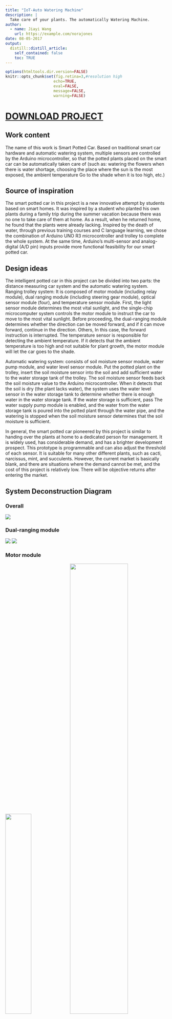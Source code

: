 ```yaml
---
title: "IoT-Auto Watering Machine"
description: |
  Take care of your plants. The automatically Watering Machine.
author:
  - name: Jiayi Wang
    url: https://example.com/norajones
date: 08-05-2017
output:
  distill::distill_article:
    self_contained: false
    toc: TRUE
---
```



```r
options(htmltools.dir.version=FALSE)
knitr::opts_chunk$set(fig.retina=3,#resolution high
                     echo=TRUE,
                     eval=FALSE,
                     message=FALSE,
                     warning=FALSE)
```
# [DOWNLOAD PROJECT](https://github.com/King-S-Wang/Arduino-AutoWaterCar)

## Work content
The name of this work is Smart Potted Car. Based on traditional smart car hardware and automatic watering system, multiple sensors are controlled by the Arduino microcontroller, so that the potted plants placed on the smart car can be automatically taken care of (such as: watering the flowers when there is water shortage, choosing the place where the sun is the most exposed, the ambient temperature Go to the shade when it is too high, etc.)

## Source of inspiration
The smart potted car in this project is a new innovative attempt by students based on smart homes. It was inspired by a student who planted his own plants during a family trip during the summer vacation because there was no one to take care of them at home. As a result, when he returned home, he found that the plants were already lacking. Inspired by the death of water, through previous training courses and C language learning, we chose the combination of Arduino UNO R3 microcontroller and trolley to complete the whole system. At the same time, Arduino's multi-sensor and analog-digital (A/D pin) inputs provide more functional feasibility for our smart potted car.


## Design ideas
The intelligent potted car in this project can be divided into two parts: the distance measuring car system and the automatic watering system.
Ranging trolley system: It is composed of motor module (including relay module), dual ranging module (including steering gear module), optical sensor module (four), and temperature sensor module. First, the light sensor module determines the most vital sunlight, and the single-chip microcomputer system controls the motor module to instruct the car to move to the most vital sunlight. Before proceeding, the dual-ranging module determines whether the direction can be moved forward, and if it can move forward, continue in the direction. Others, In this case, the forward instruction is interrupted. The temperature sensor is responsible for detecting the ambient temperature. If it detects that the ambient temperature is too high and not suitable for plant growth, the motor module will let the car goes to the shade.

Automatic watering system: consists of soil moisture sensor module, water pump module, and water level sensor module. Put the potted plant on the trolley, insert the soil moisture sensor into the soil and add sufficient water to the water storage tank of the trolley. The soil moisture sensor feeds back the soil moisture value to the Arduino microcontroller. When it detects that the soil is dry (the plant lacks water), the system uses the water level sensor in the water storage tank to determine whether there is enough water in the water storage tank. If the water storage is sufficient, pass The water supply pump module is enabled, and the water from the water storage tank is poured into the potted plant through the water pipe, and the watering is stopped when the soil moisture sensor determines that the soil moisture is sufficient.

In general, the smart potted car pioneered by this project is similar to handing over the plants at home to a dedicated person for management. It is widely used, has considerable demand, and has a brighter development prospect. This prototype is programmable and can also adjust the threshold of each sensor. It is suitable for many other different plants, such as cacti, narcissus, mint, and succulents. However, the current market is basically blank, and there are situations where the demand cannot be met, and the cost of this project is relatively low. There will be objective returns after entering the market.

## System Deconstruction Diagram
### Overall
![](img/img1.jpg)

### Dual-ranging module
![](img/img2.png)
![](img/img3.png)

### Motor module
![](img/img4.jpg){width=40%}![](img/img5.jpg){width=60%}

![](img/img6.jpg)
![](img/img7.png)
![](img/img8.png)

### Light sensor module
![](img/img9.png)
![](img/img10.png)
![](img/img11.jpg){width=40%}![](img/img12.jpg){width=50%}

### Temperature sensor module
![](img/img13.png)

### Soil moisture sensor module
![](img/img14.png)

### Water level sensor module
![](img/img15.png)

### Water pump module
![](img/img16.png)

## Codes

This code is based on the Arduino language. In the first part, we need to define the pins of the motherboard and set the communication baud rate. The definition of the pins varies from person to person, just set the corresponding pins according to your own wiring method.

```bash
#include <Servo.h>
int motorL1=6; //定义左边轮子前进方向
int motorL2=5; //定义左边轮子后退方向
int motorR1=9; //定义右边轮子前进方向
int motorR2=11; //定义右边轮子后退方向
int water_machine=13; //定义水泵使能管脚
int water_testPin=A4; //定义土壤湿度输入管脚
int water_test=0; //定义土壤湿度全局变量
int water_level=512; //定义土壤湿度判定值
int temP=12; //定义温度输入管脚
int box_level=A5; //定义储水槽水位输入管脚
int box=0; //定义储水槽水位全局变量
Servo s; //超声波转向舵机
int trig_f=4; //发射信号（前部测距）
int echo_f=2; //接收信号（前部测距）
int trig_b=3; //发射信号（后部测距）
int echo_b=7; //接收信号（后部测距）
int level=250;//光阈值
unsigned int S_l; //距离存储（前左）
unsigned int S_r; //距离存储（前右）
unsigned int S_m; //距离存储（前中）
unsigned int S_b; //距离存储（后）
int sensorPin_fl= A0; // 定义光传感器（左前）模拟输入管脚
int sensorValue_fl= 0; // 定义光传感器（左前）模拟输入全局变量
int sensorPin_fr= A1; //定义光传感器（右前）模拟输入管脚
int sensorValue_fr= 0; // 定义光传感器（右前）模拟输入全局变量
int sensorPin_bl= A2; // 定义光传感器（左后）模拟输入管脚
int sensorValue_bl= 0; // 定义光传感器（左后）模拟输入全局变量
int sensorPin_br= A3; //定义光传感器（右后）模拟输入管脚
int sensorValue_br= 0; // 定义光传感器（右后）模拟输入全局变量


void setup() {
Serial.begin(9600); //设置波特率
pinMode(trig_f,OUTPUT); //设置引脚模式
pinMode(echo_f,INPUT); //设置引脚模式
pinMode(trig_b,OUTPUT); //设置引脚模式
pinMode(echo_b,INPUT); //设置引脚模式
pinMode(motorL1,OUTPUT);
pinMode(motorL2,OUTPUT);
pinMode(motorR1,OUTPUT);
pinMode(motorR2,OUTPUT);
pinMode(sensorPin_fl,INPUT);
pinMode(sensorPin_fr,INPUT);
pinMode(sensorPin_bl,INPUT);
pinMode(sensorPin_br,INPUT);
pinMode(water_machine,OUTPUT);
pinMode(water_test,INPUT);
pinMode(temP,INPUT);
pinMode(box_level,INPUT);
  

s.attach(8); //定义舵机所用引脚
s.write(90); //初始化舵机角度
tone(12,800,500);
delay(2000); //开机延时
}
```

The following code is the main function. After the above initialization setting code is executed one time in sequence, the main control chip will execute the following function in a loop.

The realization of the control of the car and the automatic identification of the car to the environment are also mainly realized through code in this part.

```bash
void loop() //主函数
{
// read the value from the sensor:   
sensorValue_fl = analogRead(sensorPin_fl);   
Serial.print("sensorValue_fl = ");  //串口输出"Intensity = "   
Serial.println(sensorValue_fl); 
//向串口发送 sensorValue_fl 的值，可以在显示器上显示光强值   
sensorValue_fr = analogRead(sensorPin_fr);   
Serial.print("sensorValue_fr = ");  //串口输出" sensorValue_fr = " 
 
Serial.println(sensorValue_fr);   
sensorValue_bl = analogRead(sensorPin_bl);   
Serial.print("sensorValue_bl = ");     
Serial.println(sensorValue_bl);     
sensorValue_br = analogRead(sensorPin_br);   
Serial.print("sensorValue_br = ");      
Serial.println(sensorValue_br);        
water_test = analogRead(water_testPin);   
Serial.print("water_test = ");   //输出土壤湿度值   
Serial.println(water_test);    
int temP_level = digitalRead(12);   
box = analogRead(box_level);   
Serial.print("box_level = ");   //输出水箱储水值 
 
Serial.println(box);     
delay(500);      
// stop the program for <sensorValue> milliseconds:   
//delay(sensorValue_fl);   
//delay(sensorValue_fr);   
//delay(sensorValue_bl);   
//delay(sensorValue_br); 
 
 
// 
//下面的 XXXX 分别代表小车四个角的光传感器判定的亮暗 
//如 1010 代表小车左前和左后光照更强，小车执行左转指令 
//如 0001 代表小车右后光照更强，小车执行左转指令后再判断执行后退指令 
//   
if(temP_level==HIGH)
	{      
	if(sensorValue_fl<506 && sensorValue_fr<506 && sensorValue_bl<506 && sensorValue_br<506)
		{            
		if(sensorValue_fl<level && sensorValue_fr>level && sensorValue_bl>level && sensorValue_br>level)    //1000               
			{range_f(); //执行测距函数                 
			if(S_l>30 && S_m>30)                    
			L();                  
			}            
		else if(sensorValue_fl>level && sensorValue_fr<level && sensorValue_bl>level && sensorValue_br>level)//0100                
			{range_f(); //执行测距函数                 
			if(S_r>30 && S_m>30)                    
			R(); 
            }            
		else if(sensorValue_fl>level && sensorValue_fr>level && sensorValue_bl<level && sensorValue_br>level)//0010               
			{range_b(); //执行测距函数                 
			if(S_b>30)                   
			{R();
			}                  
			}            
		else if(sensorValue_fl>level && sensorValue_fr>level && sensorValue_bl>level && sensorValue_br<level)//0001                
			{range_b(); //执行测距函数                 
			if(S_b>30)                   
			{L();}                  
			}            
		else if(sensorValue_fl<level && sensorValue_fr<level && sensorValue_bl>level && sensorValue_br>level)//1100                
			{range_f(); //执行测距函数                 
			if(S_r>30 && S_m>30 && S_l>30)                    
				line();                  
			}            
		else if(sensorValue_fl<level && sensorValue_fr>level && sensorValue_bl<level && sensorValue_br>level)//1010                
			{range_f(); //执行测距函数                 
			if(S_l>30 && S_m>30)                    
				{L();}                  
			}            
		//    else if(sensorValue_fl<level && sensorValue_fr>level && sensorValue_bl>level && sensorValue_br<level){}  1001            
		//    else if(sensorValue_fl>level && sensorValue_fr<level && sensorValue_bl<level && sensorValue_br>level){}  0110            
		else if(sensorValue_fl>level && sensorValue_fr<level && sensorValue_bl>level && sensorValue_br<level)//0101                
				{range_f(); //执行测距函数                 
				if(S_r>30 && S_m>30)                    
					{R();}}            
		else if(sensorValue_fl>level && sensorValue_fr>level && sensorValue_bl<level && sensorValue_br<level)//0011                
				{range_b(); //执行测距函数                 
				if(S_b>30)                    
					back();                  
				}            
		else if(sensorValue_fl>level && sensorValue_fr<level && sensorValue_bl<level && sensorValue_br<level)//0111                
				{L();}            
		else if(sensorValue_fl<level && sensorValue_fr>level && sensorValue_bl<level && sensorValue_br<level)//1011                
				{R();}            
		else if(sensorValue_fl<level && sensorValue_fr<level && sensorValue_bl>level && sensorValue_br<level)//1101                
				{R();}            
		else if(sensorValue_fl<level && sensorValue_fr<level && sensorValue_bl<level && sensorValue_br>level)//1110                
				{L();}            
				   
		else   
				{line();    
				delay(5000);    
				lull();}
		}}				
if(water_test>water_level && box>300)//如果土壤湿度值较低且水箱有水   
	{digitalWrite(water_machine,HIGH);}   //给水泵使能给植物浇水   
else   
	digitalWrite(water_machine,LOW);       
	 
}

```

The code defined in the following part is to realize the basic function of operating the car. By integrating it into a function, the code in the previous part can be more clean and easy to understand.

```bash
void range_f(){ //测距函数 
s.write(90); //舵机中位 
delay(500); //留时间给舵机转向 
digitalWrite(trig_f,LOW); //测距 
delayMicroseconds(2); //延时 2 微秒 
digitalWrite(trig_f,HIGH); 
delayMicroseconds(20); 
digitalWrite(trig_f,LOW); 
int distance = pulseIn(echo_f,HIGH); //读取高电平时间 
distance = distance/58; //按照公式计算 
S_m = distance; //把值赋给 S 
 
s.write(45); //舵机 
delay(500); //留时间给舵机转向 
digitalWrite(trig_f,LOW); //测距 
delayMicroseconds(2); //延时 2 微秒 
digitalWrite(trig_f,HIGH); 
delayMicroseconds(20); 
digitalWrite(trig_f,LOW); 
distance = pulseIn(echo_f,HIGH); //读取高电平时间 
distance = distance/58; //按照公式计算 
S_l = distance; //把值赋给 S 
 
s.write(135); //舵机 
delay(500); //留时间给舵机转向 
digitalWrite(trig_f,LOW); //测距 
delayMicroseconds(2); //延时 2 微秒 
digitalWrite(trig_f,HIGH); 
delayMicroseconds(20); 
digitalWrite(trig_f,LOW); 
distance = pulseIn(echo_f,HIGH); //读取高电平时间 
distance = distance/58; //按照公式计算 
S_r = distance; //把值赋给 S 
//Serial.println(S); //向串口发送 S 的值，可以在显示器上显示距离 
//if (S<30){ 
//tone(12,800,50); 
//delay(50); 
//延时 
//} 

} 
 
void range_b(){ //测距函数 
digitalWrite(trig_b,LOW); //测距 
delayMicroseconds(2); //延时 2 微秒 
digitalWrite(trig_b,HIGH); 
delayMicroseconds(20); 
digitalWrite(trig_b,LOW); 
int distanceb = pulseIn(echo_b,HIGH); //读取高电平时间 
distanceb = distanceb/58; //按照公式计算 
S_b = distanceb; //把值赋给 S 
//Serial.println(S); //向串口发送 S 的值，可以在显示器上显示距离 
//if (S<30){ 
//tone(12,800,50); 
//delay(50); 
//延时} 
} 
 
 
 
void line(){//前进 
digitalWrite(motorR1,HIGH); //启动所有电机向前 
digitalWrite(motorL1,HIGH); 
digitalWrite(motorR2,LOW); 
digitalWrite(motorL2,LOW); 
} 
 
void L(){//左转 
digitalWrite(motorL1,LOW); 
digitalWrite(motorR2,LOW); 
analogWrite(motorL2,100); 
analogWrite(motorR1,100); 
//delay(500); 
//lull(); 
//暂停所有电机 
} 
 
 
void R(){//右转 
digitalWrite(motorL2,LOW); 
digitalWrite(motorR1,LOW); 
analogWrite(motorL1,100); 
analogWrite(motorR2,100); 
//delay(500); 
//lull(); } 
 
 
 
void back(){ //后退函数 
digitalWrite(motorL1,LOW); 
digitalWrite(motorR1,LOW); 
analogWrite(motorL2,100); 
analogWrite(motorR2,100); 
//delay(500); 
} 
 
void lull(){//停止 
digitalWrite(motorL1,LOW); 
digitalWrite(motorL2,LOW); 
digitalWrite(motorR1,LOW); 
digitalWrite(motorR2,LOW); 
} 
```

## Innovation

* Add a water level sensor to the traditional watering system to detect the actual water level of the water storage tank and prevent the water pump from being empty. This could avoid unnecessary energy costs and let the system continue running for a more extended time.

* The intelligent flower watering system is added based on the intelligent car, which realizes the combination and innovation of the two systems.

* Light sensors are added to the four corners of the intelligent potted car, and thresholds are set. Only during the day,
Only by detecting the light intensity, the car will automatically go to the place with the strongest light for photosynthesis.

* The whole system can react to the ambient temperature through the temperature sensor. If the temperature is too high, it can go to the shadow.
A variety of sensors are designed around allowing plants to take care of themselves, fully realizing managed plants or lazy people grow plants.

## Technical Summary

At present, there is no smart home that can take care of plants of the same kind on the market. The smart potted car invented by this project. It is similar to handing over the plants in the home to a dedicated person for management, which has a wide range of applications, considerable demand, and great development prospects. This prototype programmable and adjustable thresholds of each sensor. It can control the humidity of the soil and can also be expanded as a thermostat. The environmental temperature control can be applied to many other different plants, such as cacti, narcissus, succulent, tropical plants.

However, the current market is basically blank, and there is a situation where the demand cannot be met, and the cost of this project is relatively low.

There are many expansion functions, and different intelligent potted carts can be customized according to the cultivation requirements of different people for different plants. I believe there will be objective returns after being put into the market.

At the same time, the demo of the car is only a preliminary model. The function is completed, but the workmanship is relatively rough.

The limitation of the size caused by the material makes the trolley's wiring disorderly, the appearance is not good, and the code is relatively more due to the limited time.
Simple, there is room for improvement later. If it can be commercialized successfully, the system can be optimized through PCB and integrated circuits to make the car is more streamlined and beautiful, saves electricity, and can be added with solar modules in the later stage, which can take care of plants completely and independently.